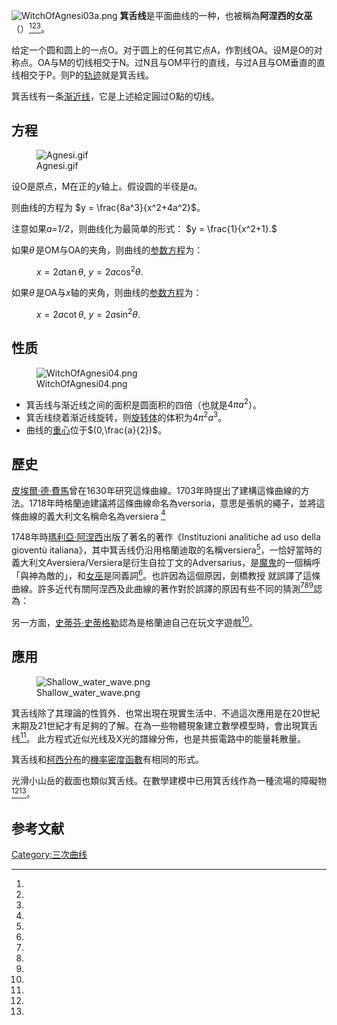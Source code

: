 [[File:WitchOfAgnesi03a.png|thumb]]
'''箕舌线'''是平面曲线的一种，也被稱為'''阿涅西的女巫'''（{{lang-en|The Witch of Agnesi}}）<ref name="(Emeritus)2000"/><ref name="Lienhard2002"/><ref name="MathWorld"/>。

给定一个圆和圆上的一点O。对于圆上的任何其它点A，作割线OA。设M是O的对称点。OA与M的切线相交于N。过N且与OM平行的直线，与过A且与OM垂直的直线相交于P。则P的[[轨迹|轨迹]]就是箕舌线。

箕舌线有一条[[渐近线|渐近线]]，它是上述給定圓过O點的切线。

==方程==
[[File:Agnesi.gif|thumb]]

设O是原点，M在正的''y''轴上。假设圆的半径是''a''。

则曲线的方程为
<math>y = \frac{8a^3}{x^2+4a^2}</math>。

注意如果''a=1/2''，则曲线化为最简单的形式：
<math>y = \frac{1}{x^2+1}.</math>

如果<math>\theta\,</math>是OM与OA的夹角，则曲线的[[参数方程|参数方程]]为：
: <math>x = 2a \tan \theta,\ y = 2a \cos ^2 \theta.\,</math>

如果<math>\theta\,</math>是OA与''x''轴的夹角，则曲线的[[参数方程|参数方程]]为：
: <math>x = 2a \cot \theta,\ y=2a\sin ^2 \theta.\,</math>

==性质==
[[Image:WitchOfAgnesi04.png|thumb]]

*箕舌线与渐近线之间的面积是圆面积的四倍（也就是<math>4 \pi a^2</math>）。
*箕舌线绕着渐近线旋转，则[[旋转体|旋转体]]的体积为<math>4\pi^2 a^3</math>。
*曲线的[[重心|重心]]位于<math>(0,\frac{a}{2})</math>。

==歷史==
[[皮埃爾·德·費馬|皮埃爾·德·費馬]]曾在1630年研究這條曲線。1703年時{{link-en|格蘭迪|Guido Grandi}}提出了建構這條曲線的方法。1718年時格蘭迪建議將這條曲線命名為versoria，意思是張帆的繩子，並將這條曲線的義大利文名稱命名為versiera<!--and used the Italian word for it, 'versiera', a hint to [[sinus_versus|sinus versus]] that appeared in his construction.--><ref name=truesdell/>

1748年時[[瑪利亞·阿涅西|瑪利亞·阿涅西]]出版了著名的著作《Instituzioni analitiche ad uso della gioventù italiana》，其中箕舌线仍沿用格蘭迪取的名稱versiera<ref name="truesdell"/>，一恰好當時的義大利文Aversiera/Versiera是衍生自拉丁文的Adversarius，是[[魔鬼|魔鬼]]的一個稱呼「與神為敵的」，和[[女巫|女巫]]是同義詞<ref name="AutoSS-1"/>。也許因為這個原因，劍橋教授 {{link-en|约翰·科尔森|John Colson}}就誤譯了這條曲線。許多近代有關阿涅西及此曲線的著作對於誤譯的原因有些不同的猜測<ref name="AutoSS-2"/><ref name="AutoSS-3"/><ref name="AutoSS-4"/>{{link-en|斯特洛伊克|Dirk Jan Struik}}認為：

{{quote|versiera這個字是衍生自拉丁文的vertere，但後者也是義大利文avversiera（女魔鬼）的縮寫。英格蘭有些聰敏者將之翻譯成女巫（{{lang-en|witch}}），而這好笑的雙關語仍存於多數的英文教材裡。在費馬的著作（''Oeuvres'', I, 279-280; III, 233-234）就已經出現這條曲線，其名稱versiera是格蘭迪取的，在牛頓的曲線分類中，它是第63類……第一個使用女巫來描述這條曲線的可能是威廉森在1875年的《Integral calculus》中首次使用<ref name="AutoSS-5"/><!-- see ''Oxford English Dictionary''.-->}}

另一方面，[[史蒂芬·史蒂格勒|史蒂芬·史蒂格勒]]認為是格蘭迪自己在玩文字遊戲<ref name="AutoSS-6"/>。

== 應用 ==
[[File:Shallow_water_wave.png|thumb]]<!-- or animation Shallow water wave.gif-->

箕舌线除了其理論的性質外．也常出現在現實生活中．不過這次應用是在20世紀末期及21世紀才有足夠的了解。在為一些物體現象建立數學模型時，會出現箕舌线<ref name="AutoSS-7"/>。
此方程式近似光线及X光的譜線分佈，也是共振電路中的能量耗散量。

箕舌线和[[柯西分布|柯西分布]]的[[機率密度函數|機率密度函數]]有相同的形式。

光滑小山岳的截面也類似箕舌线。在數學建模中已用箕舌线作為一種流場的障礙物<ref name="AutoSS-8"/><ref name="AutoSS-9"/>。

==参考文献==
{{reflist|refs=

<ref name="(Emeritus)2000">{{cite book|author=John H. Lienhard M.D. Anderson Professor of Mechanical Engineering and History University of Houston (Emeritus)|title=The Engines of Our Ingenuity : An Engineer Looks at Technology and Culture: An Engineer Looks at Technology and Culture|url=http://books.google.com/books?id=qJdXre60T0kC|accessdate=9 January 2014|date=29 June 2000|publisher=Oxford University Press|language=en|isbn=978-0-19-803103-1}}</ref>

<ref name="Lienhard2002">{{cite episode |transcripturl=http://www.uh.edu/engines/epi1741.htm |series=The Engines of Our Ingenuity |serieslink=The Engines of Our Ingenuity |number=1741 |title=The Witch of Agnesi |credits=John H. Lienhard |network=NPR |station=KUHF-FM Houston |airdate=2002}}</ref>

<ref name="MathWorld">{{MathWorld | urlname=WitchofAgnesi | title=箕舌线}}</ref>

<ref name=truesdell>C. Truesdell, "Correction and Additions for 'Maria Gaetana Agnesi'", ''Archive for History of Exact Science'' 43 (1991), 385-386. {{doi|10.1007/BF00374764}}
*Per Grandi: "...nata da' seni versi, che da me suole chiamarsi la ''Versiera'' in latino pero ''Versoria''..."</ref>

<ref name="AutoSS-1">Pietro Fanfani, ''Vocabolario dell' uso toscano'', [http://books.google.com/books?id=SOczmy2F2y0C&pg=PA334&lpg=PA334&dq=versicra&source=bl&ots=uR83eWWp30&sig=efg5mhXOHtdB4XNw0FnSgOAf6zM&hl=en&ei=7zWPTvHTLsLpsQLbqsidAQ&sa=X&oi=book_result&ct=result&resnum=2&ved=0CCQQ6AEwATgK#v=onepage&q=versicra&f=false p. 334]</ref>

<ref name="AutoSS-2">''Women in Mathematics'' By Lynn M. Osen (1975) p. 45</ref>

<ref name="AutoSS-3">"Fermat's Enigma" by Simon Singh p. 100</ref>

<ref name="AutoSS-4">''The universal book of mathematics: from Abracadabra to Zeno's paradoxes''  By David J. Darling (2004) p. 8</ref>

<ref name="AutoSS-5">"173 Find the area between the witch of Agnesi <math>x y^2 = 4 a^2 (2 a -x)</math> and its asymptote." (''Oxford English Dictionary'')</ref>

<ref name="AutoSS-6">S.M.Stigler, "Cauchy and the witch of Agnesi: An historical note on the Cauchy distribution", ''[[Biometrika|Biometrika]]'', 1974, vol. 61, no.2 p. 375-380</ref>

<ref name="AutoSS-7">{{Cite web |url=http://www.mathsci.appstate.edu/~sjg/wmm/final/agnesifinal/applications.pdf |title=存档副本 |accessdate=2014-01-06 |archiveurl=https://web.archive.org/web/20060910194029/http://www.mathsci.appstate.edu/%7Esjg/wmm/final/agnesifinal/applications.pdf |archivedate=2006-09-10 |deadurl=yes }}</ref>

<ref name="AutoSS-8">"Mountain Waves the construction of analytical solutions", http://www.cpom.org/people/jcrh/jfm-152.pdf {{Wayback|url=http://www.cpom.org/people/jcrh/jfm-152.pdf |date=20150923210906 }}</ref>

<ref name="AutoSS-9">"Press 1 Numerical simulations of stratified inviscid flowover a smooth obstacle", K.G.Lamb, http://mseas.mit.edu/download/evheubel/LambJFM1994.pdf</ref>

}}

[[Category:三次曲线|Category:三次曲线]]